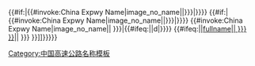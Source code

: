 <includeonly><!--
Icon 1 -->{{#if:{{{L1|}}}|{{#invoke:China Expwy Name|image_no_name|{{{L1|}}}|{{{P1|{{{4|China}}}}}}|{{{W1|d}}}}}}}<!--
Icon 2 -->{{#if:{{{L2|}}}|{{#invoke:China Expwy Name|image_no_name|{{{L2|}}}|{{{P1|{{{4|China}}}}}}|{{{W2|d}}}}}}}<!--
Main Icon -->{{#invoke:China Expwy Name|image_no_name|{{{1|}}}|{{{P|{{{4|China}}} }}}|{{#ifeq:{{{3|}}}||d|{{{3|d}}}}}}}<!--
Text -->&#32;{{#ifeq:{{{2|}}}||[[{{#invoke:China Expwy Name|fullname|{{{1|}}}|{{{P|{{{4|China}}} }}} }}]]|{{{2|[[{{#invoke:China Expwy Name|fullname|{{{1|}}}|{{{P|{{{4|China}}} }}} }}]]}}}}}</includeonly><noinclude>
{{Documentation}}

[[Category:中国高速公路名称模板]]
</noinclude>